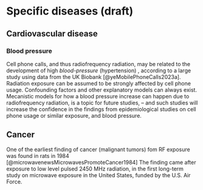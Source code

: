 # Specific diseases (draft)

## Cardiovascular disease

### Blood pressure

Cell phone calls, and thus radiofrequency radiation, may be related to the development of high *blood-pressure* (hypertension) , according to a large study using data from the UK Biobank [@yeMobilePhoneCalls2023a]. Radiation exposure can be assumed to be strongly affected by cell phone usage. Confounding factors and other explanatory models can always exist. Mecanistic models for how a blood pressure increase can happen due to radiofrequency radiation, is a topic for future studies, – and such studies will increase the confidence in the findings from epidemiological studies on cell phone usage or similar exposure, and blood pressure.

## Cancer

One of the earliest finding of cancer (malignant tumors) fom RF exposure was found in rats in 1984 [@microwavenewsMicrowavesPromoteCancer1984] The finding came after exposure to low level pulsed 2450 MHz radiation, in the first long-term study on microwave exposure in the United States, funded by the U.S. Air Force.
